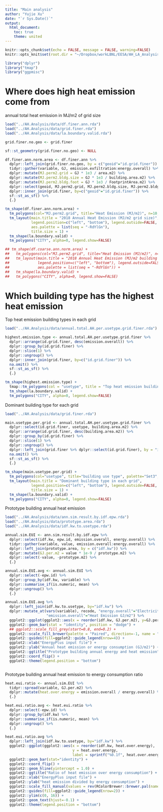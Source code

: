 ```yaml
---
title: "Main analysis"
author: "Yujie Xu"
date: "`r Sys.Date()`"
output:
  html_document:
    toc: true
    theme: united
---
```


```r
knitr::opts_chunk$set(echo = FALSE, message = FALSE, warning=FALSE)
knitr::opts_knit$set(root.dir = "~/Dropbox/workLBNL/EESA/AH_LA_AnalysisPaper/rmd/")
```

```r
library("dplyr")
library("tmap")
library("ggpmisc")
```

# Where does high heat emission come from

annual total heat emission in MJ/m2 of grid size

```r
load("../AH.Analysis/data/df.finer.ann.rda")
load("../AH.Analysis/data/grid.finer.rda")
load("../AH.Analysis/data/la.boundary.valid.rda")

grid.finer.no.geo <- grid.finer

sf::st_geometry(grid.finer.no.geo) <- NULL

df.finer.ann.norm.area <- df.finer.ann %>%
  dplyr::left_join(grid.finer.no.geo, by = c("geoid"="id.grid.finer")) %>%
  tidyr::gather(variable, GJ, emission.exfiltration:energy.overall) %>%
  dplyr::mutate(MJ.perm2.grid = GJ * 1e3 / area.m2) %>%
  dplyr::mutate(MJ.perm2.bldg.size = GJ * 1e3 / building.area.m2) %>%
  dplyr::mutate(MJ.perm2.bldg.foot = GJ * 1e3 / FootprintArea.m2) %>%
  dplyr::select(geoid, MJ.perm2.grid, MJ.perm2.bldg.size, MJ.perm2.bldg.foot) %>%
  dplyr::inner_join(grid.finer, by=c("geoid"="id.grid.finer")) %>%
  sf::st_as_sf() %>%
  {.}

tm_shape(df.finer.ann.norm.area) +
  tm_polygons(col="MJ.perm2.grid", title="Heat Emission (MJ/m2)", n=10, style="quantile", midpoint=0, palette="seq", border.alpha = 0) +
  tm_layout(main.title = "2018 Annual Heat Emission (MJ/m2 grid size)",
            legend.position=c("left", "bottom"), legend.outside=FALSE,
            aes.palette = list(seq = "-RdYlGn"),
            title.size = 1) +
  tm_shape(la.boundary.valid) +
  tm_polygons("CITY", alpha=0, legend.show=FALSE)

## tm_shape(df.coarse.ann.norm.area) +
##   tm_polygons(col="MJ.perm2.grid", title="Heat Emission (MJ/m2)", n=10, style="quantile", midpoint=0, palette="seq", border.alpha = 0) +
##   tm_layout(main.title = "2018 Annual Heat Emission (MJ/m2 building footprint)",
##             legend.position=c("left", "bottom"), legend.outside=FALSE,
##             aes.palette = list(seq = "-RdYlGn")) +
##   tm_shape(la.boundary.valid) +
##   tm_polygons("CITY", alpha=0, legend.show=FALSE)
```

# Which building type has the highest heat emission

Top heat emission building types in each grid

```r

load("../AH.Analysis/data/annual.total.AH.per.usetype.grid.finer.rda")

highest.emission.type <- annual.total.AH.per.usetype.grid.finer %>%
  dplyr::arrange(id.grid.finer, desc(emission.overall)) %>%
  dplyr::group_by(id.grid.finer) %>%
  dplyr::slice(1) %>%
  dplyr::ungroup() %>%
  dplyr::inner_join(grid.finer, by=c("id.grid.finer")) %>%
  na.omit() %>%
  sf::st_as_sf() %>%
  {.}

tm_shape(highest.emission.type) +
  tmap::tm_polygons(col = "usetype", title = "Top heat emission building usetype", palette="Set3", border.alpha = 0) +
  tm_shape(la.boundary.valid) +
  tm_polygons("CITY", alpha=0, legend.show=FALSE)
```

Dominant building type for each grid

```r

load("../AH.Analysis/data/grid.finer.rda")

main.usetype.per.grid <- annual.total.AH.per.usetype.grid.finer %>%
  dplyr::select(id.grid.finer, usetype, building.area.m2) %>%
  dplyr::arrange(id.grid.finer, desc(building.area.m2)) %>%
  dplyr::group_by(id.grid.finer) %>%
  dplyr::slice(1) %>%
  dplyr::ungroup() %>%
  dplyr::left_join(grid.finer %>% dplyr::select(id.grid.finer), by = "id.grid.finer") %>%
  na.omit() %>%
  sf::st_as_sf() %>%
  {.}

tm_shape(main.usetype.per.grid) +
  tm_polygons(col="usetype", title="building use type", palette="Set3", border.alpha = 0) +
  tm_layout(main.title = "Dominant building type in each grid",
            legend.position=c("left", "bottom"), legend.outside=FALSE,
            title.size = 1) +
  tm_shape(la.boundary.valid) +
  tm_polygons("CITY", alpha=0, legend.show=FALSE)
```

Prototype building annual heat emission

```r
load("../AH.Analysis/data/ann.sim.result.by.idf.epw.rda")
load("../AH.Analysis/data/prototype.area.rda")
load("../AH.Analysis/data/idf.kw.to.usetype.rda")

annual.sim.EUI <- ann.sim.result.by.idf.epw %>%
  dplyr::select(idf.kw, epw.id, emission.overall, energy.overall) %>%
  tidyr::gather(variable, value, emission.overall:energy.overall) %>%
  dplyr::left_join(prototype.area, by = c("idf.kw")) %>%
  dplyr::mutate(GJ.per.m2 = value * 1e-9 / prototype.m2) %>%
  dplyr::select(-value, -prototype.m2) %>%
  {.}

annual.sim.EUI.avg <- annual.sim.EUI %>%
  dplyr::select(-epw.id) %>%
  dplyr::group_by(idf.kw, variable) %>%
  dplyr::summarise_if(is.numeric, mean) %>%
  dplyr::ungroup() %>%
  {.}

annual.sim.EUI.avg %>%
  dplyr::left_join(idf.kw.to.usetype, by="idf.kw") %>%
  dplyr::mutate_at(vars(variable), recode, "energy.overall"="Electricity + Gas GJ/m2",
                   "emission.overall"="Heat Emission GJ/m2") %>%
  ggplot2::ggplot(ggplot2::aes(x = reorder(idf.kw, GJ.per.m2), y=GJ.per.m2, fill=interaction(variable, usetype))) +
  ggplot2::geom_bar(stat = "identity", position = "dodge") +
  ## ggplot2::scale_fill_grey(start=0.8, end=0.2) +
  ggplot2::scale_fill_brewer(palette = "Paired", direction=-1, name = "") +
  ggplot2::guides(fill=ggplot2::guide_legend(nrow=4)) +
  ggplot2::xlab("EnergyPlus input file") +
  ggplot2::ylab("Annual heat emission or energy consumption (GJ/m2)") +
  ggplot2::ggtitle("Prototype building annual energy and heat emission") +
  ggplot2::coord_flip() +
  ggplot2::theme(legend.position = "bottom")



```

Prototype building annual heat emission to energy consumption ratio

```r

heat.eui.ratio <- annual.sim.EUI %>%
  tidyr::spread(variable, GJ.per.m2) %>%
  dplyr::mutate(heat.over.energy = emission.overall / energy.overall) %>%
  {.}

heat.eui.ratio.avg <- heat.eui.ratio %>%
  dplyr::select(-epw.id) %>%
  dplyr::group_by(idf.kw) %>%
  dplyr::summarise_if(is.numeric, mean) %>%
  dplyr::ungroup() %>%
  {.}

heat.eui.ratio.avg %>%
  dplyr::left_join(idf.kw.to.usetype, by="idf.kw") %>%
  ggplot2::ggplot(ggplot2::aes(x = reorder(idf.kw, heat.over.energy),
                               y = heat.over.energy,
                               label = sprintf("%0.1f", heat.over.energy), fill=usetype)) +
  ggplot2::geom_bar(stat="identity") +
  ggplot2::coord_flip() +
  ggplot2::geom_hline(yintercept = 1.0) +
  ggplot2::ggtitle("Ratio of heat emission over energy consumption") +
  ggplot2::xlab("EnergyPlus input file") +
  ggplot2::ylab("heat emission divided by energy consumption") +
  ggplot2::scale_fill_manual(values = rev(RColorBrewer::brewer.pal(name="Paired", n=8))[c(1, 3, 5, 7)]) +
  ggplot2::guides(fill=ggplot2::guide_legend(nrow=2)) +
  ggplot2::ylim(c(0, 16)) +
  ggplot2::geom_text(hjust=-0.1) +
  ggplot2::theme(legend.position = "bottom")
```

